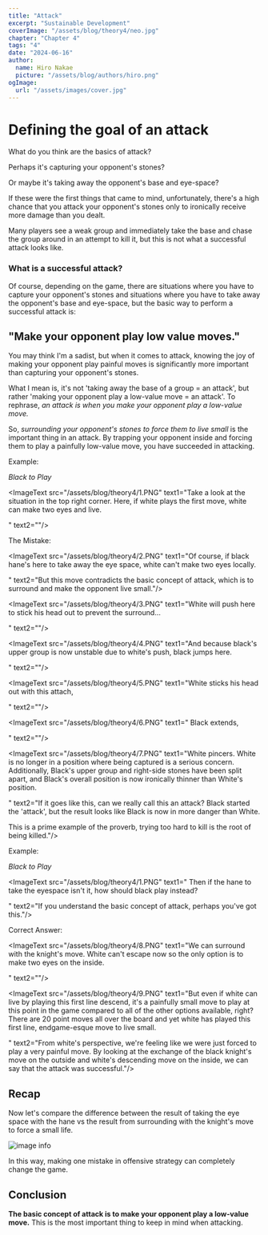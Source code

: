 ```yaml
---
title: "Attack"
excerpt: "Sustainable Development"
coverImage: "/assets/blog/theory4/neo.jpg"
chapter: "Chapter 4"
tags: "4"
date: "2024-06-16"
author:
  name: Hiro Nakae
  picture: "/assets/blog/authors/hiro.png"
ogImage:
  url: "/assets/images/cover.jpg"
---
```





<div className="mt-8"/>


# Defining the goal of an attack

<div className="mt-4"/>

What do you think are the basics of attack?

Perhaps it's capturing your opponent's stones?

Or maybe it's taking away the opponent's base and eye-space?

If these were the first things that came to mind, unfortunately, there's a high chance that you attack your opponent's stones only to ironically receive more damage than you dealt.

Many players see a weak group and immediately take the base and chase the group around in an attempt to kill it, but this is not what a successful attack looks like.

<div className="mt-8"/>

### What is a successful attack?

<div className="mt-4"/>

Of course, depending on the game, there are situations where you have to capture your opponent's stones and situations where you have to take away the opponent's base and eye-space, but the basic way to perform a successful attack is:
<div className="mt-4"/>


## "Make your opponent play low value moves." 

<div className="mt-4"/>


You may think I'm a sadist, but when it comes to attack, knowing the joy of making your opponent play painful moves is significantly more important than capturing your opponent's stones.

What I mean is, it's not 'taking away the base of a group = an attack', but rather 'making your opponent play a low-value move = an attack'. To rephrase, _an attack is when you make your opponent play a low-value move._

So, _surrounding your opponent's stones to force them to live small_ is the important thing in an attack. By trapping your opponent inside and forcing them to play a painfully low-value move, you have succeeded in attacking.

<div className="mt-8"/>

Example:

_Black to Play_

<ImageText src="/assets/blog/theory4/1.PNG" text1="Take a look at the situation in the top right corner. Here, if white plays the first move, white can make two eyes and live.

" text2=""/>



The Mistake:

<div className="mt-4"/>

<ImageText src="/assets/blog/theory4/2.PNG" text1="Of course, if black hane's here to take away the eye space, white can't make two eyes locally. 

" text2="But this move contradicts the basic concept of attack, which is to surround and make the opponent live small."/>

<ImageText src="/assets/blog/theory4/3.PNG" text1="White will push here to stick his head out to prevent the surround...

" text2=""/>

<ImageText src="/assets/blog/theory4/4.PNG" text1="And because black's upper group is now unstable due to white's push, black jumps here.

" text2=""/>

<ImageText src="/assets/blog/theory4/5.PNG" text1="White sticks his head out with this attach,

" text2=""/>

<ImageText src="/assets/blog/theory4/6.PNG" text1="
Black extends,

" text2=""/>

<ImageText src="/assets/blog/theory4/7.PNG" text1="White pincers. White is no longer in a position where being captured is a serious concern. Additionally, Black's upper group and right-side stones have been split apart, and Black's overall position is now ironically thinner than White's position.

" text2="If it goes like this, can we really call this an attack? Black started the 'attack', but the result looks like Black is now in more danger than White.

This is a prime example of the proverb, trying too hard to kill is the root of being killed."/>



Example:

<div className="mt-4"/>

_Black to Play_


<ImageText src="/assets/blog/theory4/1.PNG" text1="
Then if the hane to take the eyespace isn't it, how should black play instead?

" text2="If you understand the basic concept of attack, perhaps you've got this."/>



Correct Answer:

<div className="mt-4"/>

<ImageText src="/assets/blog/theory4/8.PNG" text1="We can surround with the knight's move. White can't escape now so the only option is to make two eyes on the inside.

" text2=""/>




<ImageText src="/assets/blog/theory4/9.PNG" text1="But even if white can live by playing this first line descend, it's a painfully small move to play at this point in the game compared to all of the other options available, right? There are 20 point moves all over the board and yet white has played this first line, endgame-esque move to live small.

" text2="From white's perspective, we're feeling like we were just forced to play a very painful move. By looking at the exchange of the black knight's move on the outside and white's descending move on the inside, we can say that the attack was successful."/>

 

## Recap

<div className="mt-4"/>

Now let's compare the difference between the result of taking the eye space with the hane vs the result from surrounding with the knight's move to force a small life.

<div className="mt-4"/>

![image info](/assets/blog/theory4/comparison.png)

<div className="mt-4"/>

In this way, making one mistake in offensive strategy can completely change the game. 

<div className="mt-8"/>

## Conclusion

<div className="mt-4"/>

**The basic concept of attack is to make your opponent play a low-value move.** This is the most important thing to keep in mind when attacking. 

<div className="mt-8"/>

